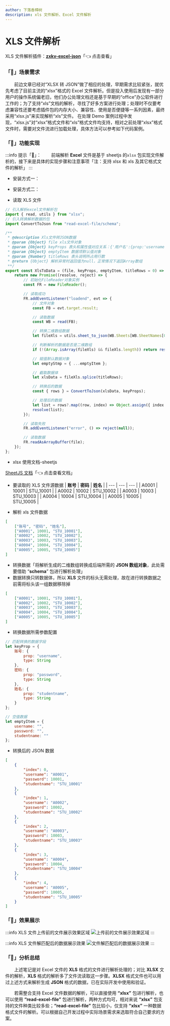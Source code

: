 ```yaml
---
author: 下落香樟树
description: xls 文件解析、Excel 文件解析
---
```


# XLS 文件解析

XLS 文件解析插件：[**zxkv-excel-json**](https://www.npmjs.com/package/zxkv-excel-json)「👈 点击查看」

### 「🚀」场景需求

&emsp;&emsp;前边文章已经对“XLSX 转 JSON”做了相应的处理，早期需求比较紧张，就优先考虑了目前主流的“xlsx”格式的 Excel 文件解析。但是投入使用后发现有一部分用户的操作系统偏老旧，他们办公处理文档还是基于早期的“office”办公软件进行工作的；为了支持“xls”文档的解析，寻找了好多方案进行处理；处理时不仅要考虑兼容性还要考虑插件包的内存大小、兼容性、使用是否便捷等一系列因素，最终采用“xlsx.js”来实现解析“xls”文件。
在处理 Demo 案例过程中发现，“xlsx.js”对“xlsx”格式文件和“xls”格式文件均支持，相对之前处理“xlsx”格式文件时，需要对文件流进行加载处理，具体方法可以参考如下代码案例。

### 「🚢」功能实现

:::info 提示「🔔」：
&emsp;&emsp;前端解析 **Excel** 文件是基于 sheetjs 的`xlsx` 包实现文件解析的，接下来是具体的实现步骤和注意事项「注：支持 xlsx 和 xls 及其它格式文件的解析」
:::

-   安装方式一：

<Install value="install xlsx --save" />

-   安装方式二：

<Install value="install  https://cdn.sheetjs.com/xlsx-0.20.0/xlsx-0.20.0.tgz" />

-   读取 XLS 文件

```js title="读取文件"
// 引入解析excel文件解析包
import { read, utils } from "xlsx";
// 引入转换解析数据的包
import ConvertToJson from "read-excel-file/schema";

/**
 * @description Xls文件转JSON数据
 * @param {Object} file xls文件对象
 * @param {Object} keyProps 表头和属性值对应关系：{'用户名':{prop:'username',type:String}...}
 * @param {Object} emptyItem 数据项默认值对象
 * @param {Number} titleRows 表头说明所占用行数
 * @return {Object} 解析异常时返回值为null，正常情况下返回Array数组
 **/
export const XlsToData = (file, keyProps, emptyItem, titleRows = 0) => {
	return new Promise((resolve, reject) => {
		// 初始化FileReader对象实例
		const FR = new FileReader();

		// 读取成功
		FR.addEventListener("loadend", evt => {
			// 文件对象
			const FB = evt.target.result;

			// 读取数据
			const WB = read(FB);

			// 转换二维数组数据
			let fileXls = utils.sheet_to_json(WB.Sheets[WB.SheetNames[0]], { header: 1 });

			// 判断解析的数据是否是二维数组
			if (!(Array.isArray(fileXls) && fileXls.length)) return resolve([]);

			// 赋值默认数据对象
			let emptyStmp = { ...emptyItem };

			// 截取数据体
			let xlsData = fileXls.splice(titleRows);

			// 转换后的数据
			const { rows } = ConvertToJson(xlsData, keyProps);

			// 处理后的数据
			let list = rows?.map((row, index) => Object.assign({ index }, emptyStmp, row));
			resolve(list);
		});

		// 读取失败
		FR.addEventListener("error", () => reject(null));

		// 读取数据
		FR.readAsArrayBuffer(file);
	});
};
```

-   xlsx 使用文档-sheetjs

[SheetJS 文档](https://docs.sheetjs.com/)「👈 点击查看文档」

-   要读取的 XLS 文件源数据
    | **账号** | **密码** | **姓名** |
    | --- | --- | --- |
    | A0001 | 10001 | STU_10001 |
    | A0002 | 10002 | STU_10002 |
    | A0003 | 10003 | STU_10003 |
    | A0004 | 10004 | STU_10004 |
    | A0005 | 10005 | STU_10005 |

-   解析 xls 文件数据

```json title="读取数据"
[
	["账号", "密码", "姓名"],
	["A0001", 10001, "STU_10001"],
	["A0002", 10002, "STU_10002"],
	["A0003", 10003, "STU_10003"],
	["A0004", 10004, "STU_10004"],
	["A0005", 10005, "STU_10005"]
]
```

-   转换数据「将解析生成的二维数组转换成后端所需的 **JSON 数组对象**，此处需要借助 “**schema**” 包进行解析处理」
-   数据转换只转数据体，所以 **XLS** 文件的标头无需处理，故在进行转换数据之前需将标头该一组数据移除掉

```json title="解析数据"
[
	["A0001", 10001, "STU_10001"],
	["A0002", 10002, "STU_10002"],
	["A0003", 10003, "STU_10003"],
	["A0004", 10004, "STU_10004"],
	["A0005", 10005, "STU_10005"]
]
```

-   转换数据所需参数配置

```js title="转换参数"
// 匹配转换的数据字段
let keyProp = {
	账号: {
		prop: "username",
		type: String
	},
	密码: {
		prop: "password",
		type: String
	},
	姓名: {
		prop: "studentname",
		type: String
	}
};

// 空值数据
let emptyItem = {
	username: "",
	password: "",
	studentname: ""
};
```

-   转换后的 JSON 数据

```json title="JSON 数据格式"
[
	{
		"index": 0,
		"username": "A0001",
		"password": 10001,
		"studentname": "STU_10001"
	},
	{
		"index": 1,
		"username": "A0002",
		"password": 10002,
		"studentname": "STU_10002"
	},
	{
		"index": 2,
		"username": "A0003",
		"password": 10003,
		"studentname": "STU_10003"
	},
	{
		"index": 3,
		"username": "A0004",
		"password": 10004,
		"studentname": "STU_10004"
	},
	{
		"index": 4,
		"username": "A0005",
		"password": 10005,
		"studentname": "STU_10005"
	}
]
```

### 「🚄」效果展示

:::info XLS 文件上传前的文件展示效果区域
![上传前的文件展示效果区域](./img/1-1.png)
:::

:::info XLS 文件解匹配后的数据展示效果
![文件解匹配后的数据展示效果](./img/1-2.png)
:::

### 「🚗」分析总结

&emsp;&emsp;上述笔记是对 Excel 文件的 **XLS** 格式的文件进行解析处理的；对比 **XLSX** 文件的解析，**XLS** 格式的解析多了文件流读取这一步骤。**XLSX** 格式文件也可以用过上述方式来解析生成 **JSON** 格式的数据，已在实际开发中使用和验证。

&emsp;&emsp;若需整合支持 Excel 文件数据的解析，可以直接使用 **“xlsx”** 包进行解析，也可以使用 **“read-excel-file”** 包进行解析，两种方式均可，相对来说 **“xlsx”** 包支持的文件种类比较多些；**“read-excel-file”** 包比较小，仅支持 **“xlsx”** 一种数据格式文件的解析。可以根据自己开发过程中实际场景需求来选取符合自己要求的方案。

